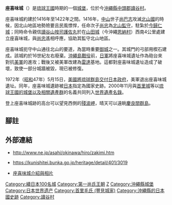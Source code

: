 {{coord|26|24|30|N|127|44|31|E|region:JP_type:landmark|display=title}}
{{日本城郭概要表
|img = Image:Zakimigusuku.jpg
|img_capt = 座喜味城
|img_width = 260px
|nihongo =座喜味城
|hiragana =ざきみぐすく、ざきみじょう
|name = 座喜味城
|pref = 沖繩縣
|ar_called = 讀谷山城
|struct = 山城
|tower_struct = 無（推測）
|builders = 傳說是[[護佐丸|護佐丸]]
|build_y = 1416年至1422年間
|revamp = 
|rulers = [[護佐丸|護佐丸]]等人
|reject_y = 16世紀
|remains = 石垣、城牆
|cultural asset = 國家史跡<br />世界遺產（琉球王國御城及相關遺產群）
|location = {{Coord|26|24|32.24|N|127|44|29.35|E|scale:10000}}|
}}
{{Lewchewan||kanji=座喜味城|kana=ジャチミグシク<ref>http://ryukyu-lang.lib.u-ryukyu.ac.jp/srnh/details.php?ID=SN17232</ref>|romaji=Zacimi gusiku}}
'''座喜味城'''（{{ryu|r=座喜味城|kn=ジャチミグシク|rm=Zacimigusiku}}）是[[琉球王國|琉球王國]]時期的一個[[御城|城堡]]，位於今[[沖繩縣|沖繩縣]][[中頭郡|中頭郡]][[讀谷村|讀谷村]]。

座喜味城約建於1416年至1422年之間。1416年，[[中山王國|中山]]世子[[尚巴志|尚巴志]]攻滅[[北山國|北山國]]的時候，因北山地區地勢險要且民風慓悍，任命次子[[尚忠|尚忠]]為[[北山監守|北山監守]]，駐紮於[[今歸仁城|今歸仁城]]；同時命令親信[[讀谷山|讀谷山]][[按司|按司]][[護佐丸|護佐丸]]於在[[山田城|山田城]]（今沖繩[[恩納村|恩納村]]）西南4公里處建立座喜味城，與[[尚忠|尚忠]]遙相呼應，協助其監守北山地區。

座喜味城扼守中山通往北山的要道，為當時重要[[御城|御城]]之一。其城門的弓部用楔石建成。該城約於16世紀左右廢棄。[[沖繩島戰役|沖繩島戰役]]前，[[日軍|日軍]]將座喜味城遺址作為砲台來對抗[[美軍|美軍]]的進攻；戰後又被美軍改建為[[雷達|雷達]]基地。這都對座喜味城遺址造成了破壞，致使一部分城牆被毀，現已被修復。

1972年（[[昭和|昭和]]47年）5月15日，[[沖繩政權移交|美國將琉球群島交付日本政府]]，美軍退出座喜味城遺址。同年，座喜味城遺跡被[[日本|日本]]指定為國家史跡。2000年11月與[[首里城|首里城]]等以[[琉球王國的城堡以及相關遺產群|琉球王國的城堡以及相關遺產群]]的名義共同列入[[世界遺產名錄|世界遺產名錄]]。

登上座喜味城跡的高台可以望見西側的[[殘波岬燈塔|殘波岬]]，晴天可以遠眺[[慶良間群島|慶良間群島]]。

== 腳註 ==
{{reflist}}
== 外部連結 ==
{{commonscat|Zakimi Castle}}
*{{ja}}http://www.ne.jp/asahi/okinawa/hiro/zakimi.htm {{Wayback|url=http://www.ne.jp/asahi/okinawa/hiro/zakimi.htm |date=20200520031332 }}
*{{ja}}https://kunishitei.bunka.go.jp/heritage/detail/401/3019 {{Wayback|url=https://kunishitei.bunka.go.jp/heritage/detail/401/3019 |date=20210209094354 }}
*{{zh}}[https://weismile.tw/ryuso1ban/ 座喜味城介紹與相片] {{Wayback|url=https://weismile.tw/ryuso1ban/ |date=20210421232944 }}

{{續日本100名城}}
[[Category:續日本100名城|Category:續日本100名城]]
[[Category:第一尚氏王朝|Category:第一尚氏王朝]]
[[Category:日本世界遺產|Z]]
[[Category:沖繩縣城堡|Category:沖繩縣城堡]]
[[Category:日本世界遗产|Category:日本世界遗产]]
[[Category:首里毛氏_(豐見城家)|Category:首里毛氏 (豐見城家)]]
[[Category:沖繩縣的日本國史跡|Category:沖繩縣的日本國史跡]]
[[Category:讀谷村|Category:讀谷村]]